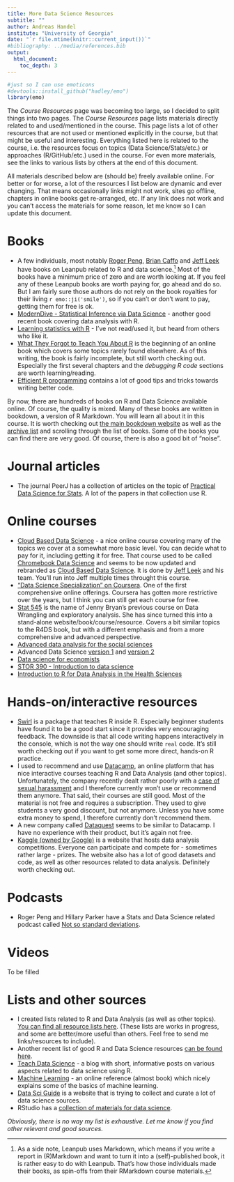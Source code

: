 ```yaml
---
title: More Data Science Resources
subtitle: ""
author: Andreas Handel
institute: "University of Georgia"
date: "`r file.mtime(knitr::current_input())`"
#bibliography: ../media/references.bib
output: 
  html_document:
    toc_depth: 3
---
```



```r
#just so I can use emoticons
#devtools::install_github("hadley/emo")
library(emo)
```

The _Course Resources_ page was becoming too large, so I decided to split things into two pages. The _Course Resources_ page lists materials directly related to and used/mentioned in the course. This page lists a lot of other resources that are not used or mentioned explicitly in the course, but that might be useful and interesting. Everything listed here is related to the course, i.e. the resources focus on topics (Data Science/Stats/etc.) or approaches (R/GitHub/etc.) used in the course. For even more materials, see the links to various lists by others at the end of this document.

All materials described below are (should be) freely available online. For better or for worse, a lot of the resources I list below are dynamic and ever changing. That means occasionally links might not work, sites go offline, chapters in online books get re-arranged, etc. If any link does not work and you can't access the materials for some reason, let me know so I can update this document.


# Books
* A few individuals, most notably [Roger Peng](https://leanpub.com/u/rdpeng), [Brian Caffo](https://leanpub.com/u/bcaffo) and [Jeff Leek](https://leanpub.com/u/jtleek) have books on Leanpub related to R and data science.[^1] Most of the books have a minimum price of zero and are worth looking at. If you feel any of these Leanpub books are worth paying for, go ahead and do so. But I am fairly sure those authors do not rely on the book royalties for their living `r emo::ji('smile')`, so if you can't or don't want to pay, getting them for free is ok.
* [ModernDive - Statistical Inference via Data Science](https://moderndive.com) - another good recent book covering data analysis with R. 
* [Learning statistics with R](https://learningstatisticswithr.com/) - I've not read/used it, but heard from others who like it.
* [What They Forgot to Teach You About R](https://rstats.wtf/) is the beginning of an online book which covers some topics rarely found elsewhere. As of this writing, the book is fairly incomplete, but still worth checking out. Especially the first several chapters and the  _debugging R code_ sections are worth learning/reading.
* [Efficient R programming](https://csgillespie.github.io/efficientR/) contains a lot of good tips and tricks towards writing better code.

By now, there are hundreds of books on R and Data Science available online. Of course, the quality is mixed. Many of these books are written in bookdown, a version of R Markdown. You will learn all about it in this course. It is worth checking out [the main bookdown website](https://bookdown.org/) as well as the [archive list](https://bookdown.org/home/archive/) and scrolling through the list of books. Some of the books you can find there are very good. Of course, there is also a good bit of "noise".

[^1]: As a side note, Leanpub uses Markdown, which means if you write a report in (R)Markdown and want to turn it into a (self)-published book, it is rather easy to do with Leanpub. That's how those individuals made their books, as spin-offs from their RMarkdown course materials.

# Journal articles
* The journal PeerJ has a collection of articles on the topic of [Practical Data Science for Stats](https://peerj.com/collections/50-practicaldatascistats/). A lot of the papers in that collection use R. 


# Online courses
* [Cloud Based Data Science](https://leanpub.com/universities/set/jhu/chromebook-data-science) - a nice online course covering many of the topics we cover at a somewhat more basic level. You can decide what to pay for it, including getting it for free. That course used to be called [Chromebook Data Science](https://jhudatascience.org/chromebookdatascience/index.html) and seems to be now updated and rebranded as [Cloud Based Data Science](https://www.clouddatascience.org/). It is done by [Jeff Leek](http://jtleek.com/) and his team. You'll run into Jeff multiple times throught this course.
* ["Data Science Specialization" on Coursera](https://www.coursera.org/specialization/jhudatascience/1). One of the first comprehensive online offerings. Coursera has gotten more restrictive over the years, but I think you can still get each course for free. 
* [Stat 545](https://stat545.com/index.html) is the name of Jenny Bryan's previous course on Data Wrangling and exploratory analysis. She has since turned this into a stand-alone website/book/course/resource. Covers a bit similar topics to the R4DS book, but with a different emphasis and from a more comprehensive and advanced perspective.
* [Advanced data analysis for the social sciences](http://www.princeton.edu/~mjs3/soc504_s2015/)
* Advanced Data Science [version 1](http://jtleek.com/advdatasci/index.html) and [version 2](https://jhu-advdatasci.github.io/2018/index.html)
* [Data science for economists](https://github.com/uo-ec607/lectures)
* [STOR 390 - Introduction to data science](https://idc9.github.io/stor390/)
* [Introduction to R for Data Analysis in the Health Sciences](https://github.com/adw96/biost509/)

# Hands-on/interactive resources

* [Swirl](http://swirlstats.com) is a package that teaches R inside R. Especially beginner students have found it to be a good start since it provides very encouraging feedback. The downside is that all code writing happens interactively in the console, which is not the way one should write `real` code. It's still worth checking out if you want to get some more direct, hands-on R practice.
* I used to recommend and use [Datacamp](https://www.datacamp.com/), an online platform that has nice interactive courses teaching R and Data Analysis (and other topics). Unfortunately, the company recently dealt rather poorly with a [case of sexual harassment](https://www.buzzfeednews.com/article/daveyalba/datacamp-sexual-harassment-metoo-tech-startup) and I therefore currently won't use or recommend them anymore. That said, their courses are still good. Most of the material is not free and requires a subscription. They used to give students a very good discount, but not anymore. Unless you have some extra money to spend, I therefore currently don't recommend them.
* A new company called [Dataquest](https://www.dataquest.io/) seems to be similar to Datacamp. I have no experience with their product, but it's again not free.
* [Kaggle (owned by Google)](https://www.kaggle.com/) is a website that hosts data analysis competitions. Everyone can participate and compete for - sometimes rather large - prizes. The website also has a lot of good datasets and code, as well as other resources related to data analysis. Definitely worth checking out. 



# Podcasts
* Roger Peng and Hillary Parker have a Stats and Data Science related podcast called [Not so standard deviations](http://nssdeviations.com/).


# Videos
To be filled


# Lists and other sources

* I created lists related to R and Data Analysis (as well as other topics). [You can find all resource lists here](https://andreashandel.github.io/research-and-teaching-resources/). (These lists are works in progress, and some are better/more useful than others. Feel free to send me links/resources to include).
* Another recent list of good R and Data Science resources [can be found here](https://github.com/Chris-Engelhardt/data_sci_guide).
* [Teach Data Science](https://teachdatascience.com/) - a blog with short, informative posts on various aspects related to data science using R.
* [Machine Learning](https://m-clark.github.io/introduction-to-machine-learning/) - an online reference (almost book) which nicely explains some of the basics of machine learning.
* [Data Sci Guide](http://www.datasciguide.com/) is a website that is trying to collect and curate a lot of data science sources.
* RStudio has a [collection of materials for data science](https://resources.rstudio.com/the-essentials-of-data-science).


_Obviously, there is no way my list is exhaustive. Let me know if you find other relevant and good sources._